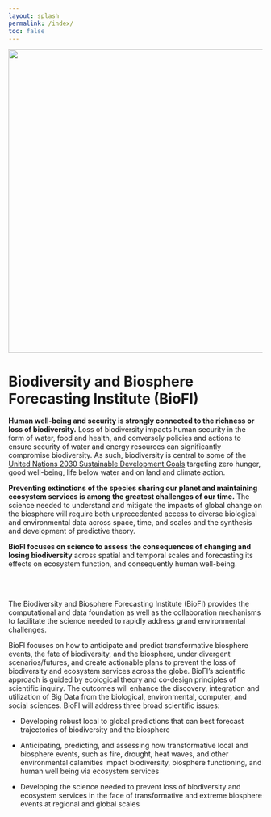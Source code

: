 ```yaml
--- 
layout: splash
permalink: /index/
toc: false 
--- 
```


![](assets/images/BioFi-logo_sat.jpg){width=600}

# Biodiversity and Biosphere Forecasting Institute (BioFI)


**Human well-being and security is strongly connected to the richness or loss of biodiversity.** Loss of biodiversity impacts human security in the form of water, food and health, and conversely policies and actions to ensure security of water and energy resources can significantly compromise biodiversity. As such, biodiversity is central to some of the [United Nations 2030 Sustainable Development Goals](https://sustainabledevelopment.un.org/sdgs) targeting zero hunger, good well-being, life below water and on land and climate action. 

**Preventing extinctions of the species sharing our planet and maintaining ecosystem services is among the greatest challenges of our time.** The science needed to understand and mitigate the impacts of global change on the biosphere will require both unprecedented access to diverse biological and environmental data across space, time, and scales and the synthesis and development of predictive theory. 

**BioFI focuses on science to assess the consequences of changing and losing biodiversity** across spatial and temporal scales and forecasting its effects on ecosystem function, and consequently human well-being.

<br>
<br>

The Biodiversity and Biosphere Forecasting Institute (BioFI) provides the computational and data foundation as well as the collaboration mechanisms to facilitate the science needed to rapidly address grand environmental challenges.

BioFI focuses on how to anticipate and predict transformative biosphere events, the fate of biodiversity, and the biosphere, under divergent scenarios/futures, and create actionable plans to prevent the loss of biodiversity and ecosystem services across the globe. BioFI’s scientific approach is guided by ecological theory and co-design principles of scientific inquiry. The outcomes will enhance the discovery, integration and utilization of Big Data from the biological, environmental, computer, and social sciences. BioFI will address three broad scientific issues:

* Developing robust local to global predictions that can best forecast trajectories of biodiversity and the biosphere

* Anticipating, predicting, and assessing how transformative local and biosphere events, such as fire, drought, heat waves, and other environmental calamities impact biodiversity, biosphere functioning, and human well being via ecosystem services

* Developing the science needed to prevent loss of biodiversity and ecosystem services in the face of transformative and extreme biosphere events at regional and global scales
